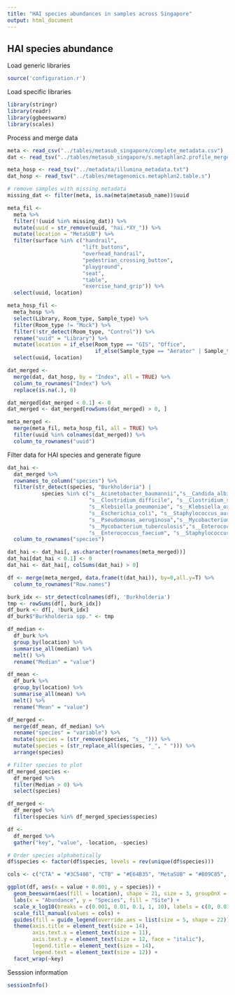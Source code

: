 ```yaml
---
title: "HAI species abundances in samples across Singapore"
output: html_document
---
```


## HAI species abundance

Load generic libraries
```r
source('configuration.r')
```

Load specific libraries
```r
library(stringr)
library(readr)
library(ggbeeswarm)
library(scales)
```

Process and merge data
```r
meta <- read_csv("../tables/metasub_singapore/complete_metadata.csv")
dat <- read_tsv("../tables/metasub_singapore/s.metaphlan2.profile_merged.tsv")

meta_hosp <- read_tsv("../metadata/illumina_metadata.txt")
dat_hosp <- read_tsv("../tables/metagenomics.metaphlan2.table.s")

# remove samples with missing metadata
missing_dat <- filter(meta, is.na(meta$metasub_name))$uuid

meta_fil <-
  meta %>% 
  filter(!(uuid %in% missing_dat)) %>% 
  mutate(uuid = str_remove(uuid, "hai.*XY_")) %>% 
  mutate(location = "MetaSUB") %>% 
  filter(surface %in% c("handrail",
                        "lift_buttons",
                        "overhead_handrail",
                        "pedestrian_crossing_button",
                        "playground",
                        "seat",
                        "table",
                        "exercise_hand_grip")) %>% 
  select(uuid, location)

meta_hosp_fil <-
  meta_hosp %>%
  select(Library, Room_type, Sample_type) %>%
  filter(Room_type != "Mock") %>% 
  filter(!str_detect(Room_type, "Control")) %>% 
  rename("uuid" = "Library") %>% 
  mutate(location = if_else(Room_type == "GIS", "Office",
                            if_else(Sample_type == "Aerator" | Sample_type == "Sink_Trap", "CTB", "CTA"))) %>% 
  select(uuid, location)

dat_merged <-
  merge(dat, dat_hosp, by = "Index", all = TRUE) %>%
  column_to_rownames("Index") %>% 
  replace(is.na(.), 0)

dat_merged[dat_merged < 0.1] <- 0
dat_merged <- dat_merged[rowSums(dat_merged) > 0, ]

meta_merged <-
  merge(meta_fil, meta_hosp_fil, all = TRUE) %>% 
  filter(uuid %in% colnames(dat_merged)) %>%
  column_to_rownames("uuid")
```

Filter data for HAI species and generate figure
```r
dat_hai <-
  dat_merged %>% 
  rownames_to_column("species") %>% 
  filter(str_detect(species, "Burkholderia") | 
           species %in% c("s__Acinetobacter_baumannii","s__Candida_albicans",
                          "s__Clostridium_difficile", "s__Clostridium_sordellii", 
                          "s__Klebsiella_pneumoniae", "s__Klebsiella_oxytoca",
                          "s__Escherichia_coli", "s__Staphylococcus_aureus",
                          "s__Pseudomonas_aeruginosa","s__Mycobacterium_abscessus",
                          "s__Mycobacterium_tuberculosis","s__Enterococcus_faecalis",
                          "s__Enterococcus_faecium", "s__Staphylococcus_epidermidis")) %>% 
  column_to_rownames("species")

dat_hai <- dat_hai[, as.character(rownames(meta_merged))]
dat_hai[dat_hai < 0.1] <- 0
dat_hai <- dat_hai[, colSums(dat_hai) > 0]

df <- merge(meta_merged, data.frame(t(dat_hai)), by=0,all.y=T) %>% 
  column_to_rownames("Row.names")

burk_idx <- str_detect(colnames(df), 'Burkholderia')
tmp <- rowSums(df[, burk_idx])
df_burk <- df[, !burk_idx]
df_burk$"Burkholderia spp." <- tmp

df_median <-
  df_burk %>%
  group_by(location) %>% 
  summarise_all(median) %>%
  melt() %>% 
  rename("Median" = "value")

df_mean <-
  df_burk %>%
  group_by(location) %>% 
  summarise_all(mean) %>%
  melt() %>% 
  rename("Mean" = "value")

df_merged <-
  merge(df_mean, df_median) %>% 
  rename("species" = "variable") %>% 
  mutate(species = (str_remove(species, "s__"))) %>% 
  mutate(species = (str_replace_all(species, "_", " "))) %>% 
  arrange(species)

# Filter species to plot
df_merged_species <-
  df_merged %>% 
  filter(Median > 0) %>% 
  select(species)

df_merged <-
  df_merged %>% 
  filter(species %in% df_merged_species$species)

df <-
  df_merged %>% 
  gather("key", "value", -location, -species)

# Order species alphabetically
df$species <- factor(df$species, levels = rev(unique(df$species)))

cols <- c("CTA" = "#3C5488", "CTB" = "#E64B35", "MetaSUB" = "#B09C85", "Office" = "#FFCC00")

ggplot(df, aes(x = value + 0.001, y = species)) +
  geom_beeswarm(aes(fill = location), shape = 21, size = 3, groupOnX = F, cex = 2) +
  labs(x = "Abundance", y = "Species", fill = "Site") +
  scale_x_log10(breaks = c(0.001, 0.01, 0.1, 1, 10), labels = c(0, 0.01, 0.1, 1, 10)) +
  scale_fill_manual(values = cols) +
  guides(fill = guide_legend(override.aes = list(size = 5, shape = 22)), shape = F) +
  theme(axis.title = element_text(size = 14),
        axis.text.x = element_text(size = 11),
        axis.text.y = element_text(size = 12, face = "italic"),
        legend.title = element_text(size = 14),
        legend.text = element_text(size = 12)) +
  facet_wrap(~key)
```

Sesssion information
```r
sessionInfo()
```